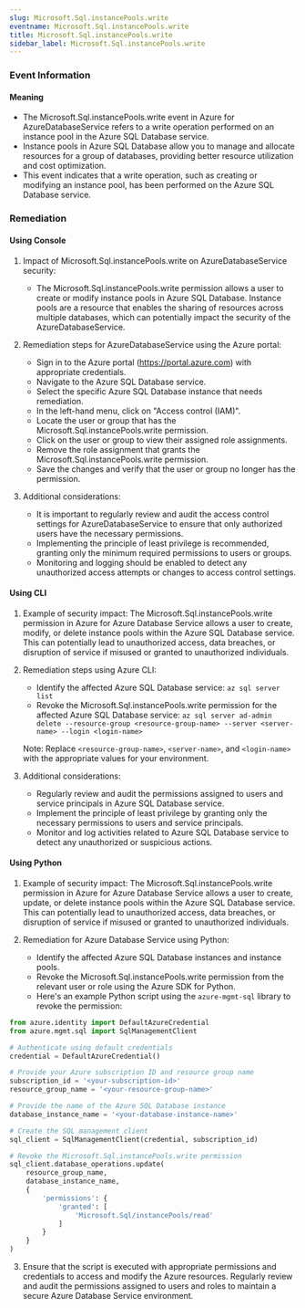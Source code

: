 ```yaml
--- 
slug: Microsoft.Sql.instancePools.write
eventname: Microsoft.Sql.instancePools.write
title: Microsoft.Sql.instancePools.write
sidebar_label: Microsoft.Sql.instancePools.write
---
```

                       
### Event Information

#### Meaning

- The Microsoft.Sql.instancePools.write event in Azure for AzureDatabaseService refers to a write operation performed on an instance pool in the Azure SQL Database service.
- Instance pools in Azure SQL Database allow you to manage and allocate resources for a group of databases, providing better resource utilization and cost optimization.
- This event indicates that a write operation, such as creating or modifying an instance pool, has been performed on the Azure SQL Database service.

### Remediation

#### Using Console

1. Impact of Microsoft.Sql.instancePools.write on AzureDatabaseService security:
   - The Microsoft.Sql.instancePools.write permission allows a user to create or modify instance pools in Azure SQL Database. Instance pools are a resource that enables the sharing of resources across multiple databases, which can potentially impact the security of the AzureDatabaseService.

2. Remediation steps for AzureDatabaseService using the Azure portal:
   - Sign in to the Azure portal (https://portal.azure.com) with appropriate credentials.
   - Navigate to the Azure SQL Database service.
   - Select the specific Azure SQL Database instance that needs remediation.
   - In the left-hand menu, click on "Access control (IAM)".
   - Locate the user or group that has the Microsoft.Sql.instancePools.write permission.
   - Click on the user or group to view their assigned role assignments.
   - Remove the role assignment that grants the Microsoft.Sql.instancePools.write permission.
   - Save the changes and verify that the user or group no longer has the permission.

3. Additional considerations:
   - It is important to regularly review and audit the access control settings for AzureDatabaseService to ensure that only authorized users have the necessary permissions.
   - Implementing the principle of least privilege is recommended, granting only the minimum required permissions to users or groups.
   - Monitoring and logging should be enabled to detect any unauthorized access attempts or changes to access control settings.

#### Using CLI

1. Example of security impact: The Microsoft.Sql.instancePools.write permission in Azure for Azure Database Service allows a user to create, modify, or delete instance pools within the Azure SQL Database service. This can potentially lead to unauthorized access, data breaches, or disruption of service if misused or granted to unauthorized individuals.

2. Remediation steps using Azure CLI:
   - Identify the affected Azure SQL Database service: `az sql server list`
   - Revoke the Microsoft.Sql.instancePools.write permission for the affected Azure SQL Database service: `az sql server ad-admin delete --resource-group <resource-group-name> --server <server-name> --login <login-name>`

   Note: Replace `<resource-group-name>`, `<server-name>`, and `<login-name>` with the appropriate values for your environment.

3. Additional considerations:
   - Regularly review and audit the permissions assigned to users and service principals in Azure SQL Database service.
   - Implement the principle of least privilege by granting only the necessary permissions to users and service principals.
   - Monitor and log activities related to Azure SQL Database service to detect any unauthorized or suspicious actions.

#### Using Python

1. Example of security impact: The Microsoft.Sql.instancePools.write permission in Azure for Azure Database Service allows a user to create, update, or delete instance pools within the Azure SQL Database service. This can potentially lead to unauthorized access, data breaches, or disruption of service if misused or granted to unauthorized individuals.

2. Remediation for Azure Database Service using Python:
   - Identify the affected Azure SQL Database instances and instance pools.
   - Revoke the Microsoft.Sql.instancePools.write permission from the relevant user or role using the Azure SDK for Python.
   - Here's an example Python script using the `azure-mgmt-sql` library to revoke the permission:

```python
from azure.identity import DefaultAzureCredential
from azure.mgmt.sql import SqlManagementClient

# Authenticate using default credentials
credential = DefaultAzureCredential()

# Provide your Azure subscription ID and resource group name
subscription_id = '<your-subscription-id>'
resource_group_name = '<your-resource-group-name>'

# Provide the name of the Azure SQL Database instance
database_instance_name = '<your-database-instance-name>'

# Create the SQL management client
sql_client = SqlManagementClient(credential, subscription_id)

# Revoke the Microsoft.Sql.instancePools.write permission
sql_client.database_operations.update(
    resource_group_name,
    database_instance_name,
    {
        'permissions': {
            'granted': [
                'Microsoft.Sql/instancePools/read'
            ]
        }
    }
)
```

3. Ensure that the script is executed with appropriate permissions and credentials to access and modify the Azure resources. Regularly review and audit the permissions assigned to users and roles to maintain a secure Azure Database Service environment.


 